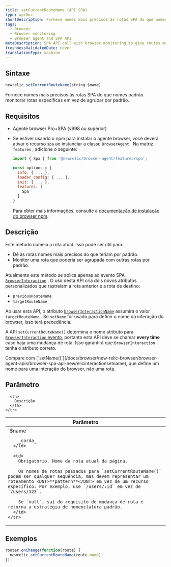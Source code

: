 ```yaml
---
title: setCurrentRouteName (API SPA)
type: apiDoc
shortDescription: Fornece nomes mais precisos às rotas SPA do que nomes padrão. monitorar rotas específicas em vez de agrupar por padrão.
tags:
  - Browser
  - Browser monitoring
  - Browser agent and SPA API
metaDescription: SPA API call with browser monitoring to give routes more accurate names and monitor specific routes rather than by default grouping.
freshnessValidatedDate: never
translationType: machine
---
```


## Sintaxe

```js
newrelic.setCurrentRouteName(string $name)
```

Fornece nomes mais precisos às rotas SPA do que nomes padrão. monitorar rotas específicas em vez de agrupar por padrão.

## Requisitos

* Agente browser Pro+SPA (v998 ou superior)

* Se estiver usando o npm para instalar o agente browser, você deverá ativar o recurso `spa` ao instanciar a classe `BrowserAgent` . Na matriz `features` , adicione o seguinte:

  ```js
  import { Spa } from '@newrelic/browser-agent/features/spa';

  const options = {
    info: { ... },
    loader_config: { ... },
    init: { ... },
    features: [
      Spa
    ]
  }
  ```

  Para obter mais informações, consulte a [documentação de instalação do browser npm](https://www.npmjs.com/package/@newrelic/browser-agent#new-relic-browser-agent).

## Descrição

Este método nomeia a rota atual. Isso pode ser útil para:

* Dê às rotas nomes mais precisos do que teriam por padrão.
* Monitor uma rota que poderia ser agrupada com outras rotas por padrão.

Atualmente este método se aplica apenas ao evento SPA [`BrowserInteraction`](/docs/insights/explore-data/attributes/browser-default-attributes-insights#browserinteraction-attributes) . O uso desta API cria dois novos atributos personalizados que rastreiam a rota anterior e a rota de destino:

* `previousRouteName`
* `targetRouteName`

Ao usar esta API, o atributo [`browserInteractionName`](/docs/insights/explore-data/attributes/browser-default-attributes-insights#interaction-name) assumirá o valor `targetRouteName` . Se `setName` for usado para definir o nome da interação do browser, isso terá precedência.

A API `setCurrentRouteName()` determina o nome atributo para [`BrowserInteraction` evento](/docs/insights/explore-data/attributes/browser-default-attributes-insights#browserinteraction-attributes), portanto esta API deve se chamar <DNT>**every time**</DNT> caso haja uma mudança de rota. Isso garantirá que `BrowserInteraction` tenha o atributo correto.

<Callout variant="tip">
  Compare com [`setName()`](/docs/browser/new-relic-browser/browser-agent-apis/browser-spa-api-newrelicinteractionsetname), que define um nome para uma interação do browser, não uma rota.
</Callout>

## Parâmetro

<table>
  <thead>
    <tr>
      <th width="25%">
        Parâmetro
      </th>

      <th>
        Descrição
      </th>
    </tr>
  </thead>

  <tbody>
    <tr>
      <td>
        `$name`

        _corda_
      </td>

      <td>
        Obrigatório. Nome da rota atual da página.

        Os nomes de rotas passados para `setCurrentRouteName()` podem ser qualquer sequência, mas devem representar um roteamento <DNT>**pattern**</DNT> em vez de um recurso específico. Por exemplo, use `/users/:id` em vez de `/users/123`.

        Se `null`, sai do requisito de mudança de rota e retorna a estratégia de nomenclatura padrão.
      </td>
    </tr>
  </tbody>
</table>

## Exemplos

```js
router.onChange(function(route) {
  newrelic.setCurrentRouteName(route.name);
});
```
